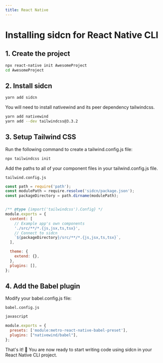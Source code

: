 ```yaml
---
title: React Native
---
```


# Installing sidcn for React Native CLI

## 1. Create the project

```bash
npx react-native init AwesomeProject
cd AwesomeProject
```
## 2. Install sidcn

```bash copy
yarn add sidcn
```

You will need to install nativewind and its peer dependency tailwindcss.

```bash
yarn add nativewind
yarn add --dev tailwindcss@3.3.2
```

## 3. Setup Tailwind CSS

Run the following command to create a tailwind.config.js file:

```bash
npx tailwindcss init
```
Add the paths to all of your component files in your tailwind.config.js file.

`tailwind.config.js`

```js
const path = require('path');
const modulePath = require.resolve('sidcn/package.json');
const packageDirectory = path.dirname(modulePath);


/** @type {import('tailwindcss').Config} */
module.exports = {
  content: [
    // Example app's own components
    './src/**/*.{js,jsx,ts,tsx}',
    // Connect to sidcn
    `${packageDirectory}/src/**/*.{js,jsx,ts,tsx}`,
  ],

  theme: {
    extend: {},
  },
  plugins: [],
};

```
## 4. Add the Babel plugin

Modify your babel.config.js file:

`babel.config.js`
```js
javascript

module.exports = {
  presets: ['module:metro-react-native-babel-preset'],
  plugins: ["nativewind/babel"],
};
```

That's it! 🎉
You are now ready to start writing code using sidcn in your React Native CLI project.